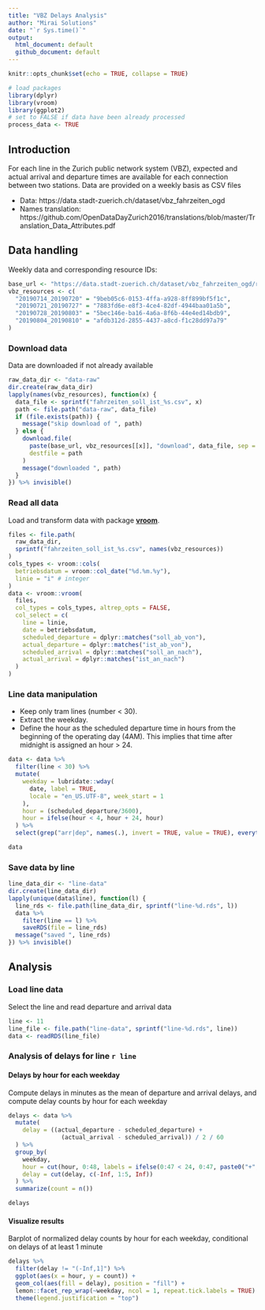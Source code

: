 ```yaml
---
title: "VBZ Delays Analysis"
author: "Mirai Solutions"
date: "`r Sys.time()`"
output:
  html_document: default
  github_document: default
---
```


```r
knitr::opts_chunk$set(echo = TRUE, collapse = TRUE)
```


```r
# load packages
library(dplyr)
library(vroom)
library(ggplot2)
# set to FALSE if data have been already processed
process_data <- TRUE
```


## Introduction

For each line in the Zurich public network system (VBZ), expected and actual arrival and departure times are available for each connection between two stations. Data are provided on a weekly basis as CSV files

* Data: https://data.stadt-zuerich.ch/dataset/vbz_fahrzeiten_ogd
* Names translation: https://github.com/OpenDataDayZurich2016/translations/blob/master/Translation_Data_Attributes.pdf


## Data handling

Weekly data and corresponding resource IDs:

```r
base_url <- "https://data.stadt-zuerich.ch/dataset/vbz_fahrzeiten_ogd/resource"
vbz_resources <- c(
  "20190714_20190720" = "9beb05c6-0153-4ffa-a928-8ff899bf5f1c",
  "20190721_20190727" = "7883fd6e-e8f3-4ce4-82df-4944baa01a5b",
  "20190728_20190803" = "5bec146e-ba16-4a6a-8f6b-44e4ed14bdb9",
  "20190804_20190810" = "afdb312d-2855-4437-a8cd-f1c28dd97a79"
)
```


### Download data

Data are downloaded if not already available

```r
raw_data_dir <- "data-raw"
dir.create(raw_data_dir)
lapply(names(vbz_resources), function(x) {
  data_file <- sprintf("fahrzeiten_soll_ist_%s.csv", x)
  path <- file.path("data-raw", data_file)
  if (file.exists(path)) {
    message("skip download of ", path)
  } else {
    download.file(
      paste(base_url, vbz_resources[[x]], "download", data_file, sep = "/"),
      destfile = path
    )
    message("downloaded ", path)
  }
}) %>% invisible()
```


### Read all data

Load and transform data with package [**vroom**](https://vroom.r-lib.org/).

```r
files <- file.path(
  raw_data_dir, 
  sprintf("fahrzeiten_soll_ist_%s.csv", names(vbz_resources))            
)
cols_types <- vroom::cols(
  betriebsdatum = vroom::col_date("%d.%m.%y"),
  linie = "i" # integer
)
data <- vroom::vroom(
  files,
  col_types = cols_types, altrep_opts = FALSE,
  col_select = c(
    line = linie,
    date = betriebsdatum,
    scheduled_departure = dplyr::matches("soll_ab_von"),
    actual_departure = dplyr::matches("ist_ab_von"),
    scheduled_arrival = dplyr::matches("soll_an_nach"),
    actual_arrival = dplyr::matches("ist_an_nach")
  )
)
```


### Line data manipulation

* Keep only tram lines (number < 30).
* Extract the weekday.
* Define the hour as the scheduled departure time in hours from the beginning of the operating day (4AM). This implies that time after midnight is assigned an hour > 24.

```r
data <- data %>%
  filter(line < 30) %>%
  mutate(
    weekday = lubridate::wday(
      date, label = TRUE, 
      locale = "en_US.UTF-8", week_start = 1
    ),
    hour = (scheduled_departure/3600),
    hour = ifelse(hour < 4, hour + 24, hour)
  ) %>% 
  select(grep("arr|dep", names(.), invert = TRUE, value = TRUE), everything())

data
```


### Save data by line

```r
line_data_dir <- "line-data"
dir.create(line_data_dir)
lapply(unique(data$line), function(l) {
  line_rds <- file.path(line_data_dir, sprintf("line-%d.rds", l))
  data %>%
    filter(line == l) %>%
    saveRDS(file = line_rds)
  message("saved ", line_rds)
}) %>% invisible()
```


## Analysis

### Load line data

Select the line and read departure and arrival data

```r
line <- 11
line_file <- file.path("line-data", sprintf("line-%d.rds", line))
data <- readRDS(line_file)
```


### Analysis of delays for line `r line`

#### Delays by hour for each weekday

Compute delays in minutes as the mean of departure and arrival delays, and compute delay counts by hour for each weekday

```r
delays <- data %>%
  mutate(
    delay = ((actual_departure - scheduled_departure) +
               (actual_arrival - scheduled_arrival)) / 2 / 60
  ) %>% 
  group_by(
    weekday,
    hour = cut(hour, 0:48, labels = ifelse(0:47 < 24, 0:47, paste0("+", floor(0:47) - 24))),
    delay = cut(delay, c(-Inf, 1:5, Inf))
  ) %>% 
  summarize(count = n())

delays
```

#### Visualize results

Barplot of normalized delay counts by hour for each weekday, conditional on delays of at least 1 minute

```r
delays %>% 
  filter(delay != "(-Inf,1]") %>%
  ggplot(aes(x = hour, y = count)) +
  geom_col(aes(fill = delay), position = "fill") +
  lemon::facet_rep_wrap(~weekday, ncol = 1, repeat.tick.labels = TRUE) +
  theme(legend.justification = "top")
```
